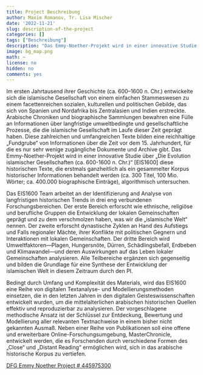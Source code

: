 ```yaml
---
title: Project Beschreibung
author: Maxim Romanov, Tr. Lisa Mischer
date: '2022-11-21'
slug: description-of-the-project
categories: []
tags: ["Beschreibung"]
description: "Das Emmy-Noether-Projekt wird in einer innovative Studie über „Die Evolution islamischer Gesellschaften (ca. 600-1600 n. Chr.)“ [EIS1600] diese historischen Texte, die erstmals ganzheitlich als ein gesammelter Korpus historischer Informationen behandelt werden."
image: bg_map.png
math: ~
license: no
hidden: no
comments: yes
---
```


Im ersten Jahrtausend ihrer Geschichte (ca. 600–1600 n. Chr.) entwickelte sich die islamische Gesellschaft von einem einfachen Stammeswesen zu einem facettenreichen sozialen, kulturellen und politischen Gebilde, das sich von Spanien und Nordafrika bis Zentralasien und Indien erstreckte. Arabische Chroniken und biographische Sammlungen bewahren eine Fülle an Informationen über langfristige umweltbedingte und gesellschaftliche Prozesse, die die islamische Gesellschaft im Laufe dieser Zeit geprägt haben. Diese zahlreichen und umfangreichen Texte bilden eine reichhaltige „Fundgrube“ von Informationen über die Zeit vor dem 15. Jahrhundert, für die es nur sehr wenige zugängliche Dokumente und Archive gibt. Das Emmy-Noether-Projekt wird in einer innovative Studie über „Die Evolution islamischer Gesellschaften (ca. 600-1600 n. Chr.)“ [EIS1600] diese historischen Texte, die erstmals ganzheitlich als ein gesammelter Korpus historischer Informationen behandelt werden (ca. 300 Titel, 100 Mio. Wörter; ca. 400.000 biographische Einträge), algorithmisch untersuchen.

Das EIS1600 Team arbeitet an der Identifizierung and Analyse von langfristigen historischen Trends in drei eng verbundenen Forschungsbereichen. Der erste Bereich erforscht wie ethnische, religiöse und berufliche Gruppen die Entwicklung der lokalen Gemeinschaften geprägt und zu dem verschmolzen haben, was wir die „islamische Welt“ nennen. Der zweite erforscht dynastische Zyklen an Hand des Aufstiegs und Falls regionaler Mächte, ihrer Konflikte mit politischen Gegnern und Interaktionen mit lokalen Gemeinschaften. Der dritte Bereich wird Umweltfaktoren—Plagen, Hungersnöte, Dürren, Schädlingsbefall, Erdbeben und Klimawandel—und deren Auswirkungen auf das Leben lokaler Gemeinschaften analysieren. Alle Teilbereiche ergänzen sich gegenseitig und bilden die Grundlage für eine Synthese der Entwicklung der islamischen Welt in diesem Zeitraum durch den PI.

Bedingt durch Umfang und Komplexität des Materials, wird das EIS1600 eine Reihe von digitalen Textanalyse- und Modellierungsmethoden einsetzen, die in den letzten Jahren in den digitalen Geisteswissenschaften entwickelt wurden, um die mittelalterlichen arabischen historischen Quellen effektiv und reproduzierbar zu analysieren. Der vorgeschlagene methodische Ansatz ist der Schlüssel zur Entdeckung, Bewertung und Modellierung aller relevanten Textnachweise in einem bisher nicht gekannten Ausmaß. Neben einer Reihe von Publikationen soll eine offene und erweiterbare Online-Forschungsumgebung, MasterChronicle, entwickelt werden, die es Forschenden durch verschiedene Formen des „Close“ und „Distant Reading“ ermöglichen wird, sich in das arabische historische Korpus zu vertiefen.

[DFG Emmy Noether Project # 445975300](https://gepris.dfg.de/gepris/projekt/445975300?language=en)